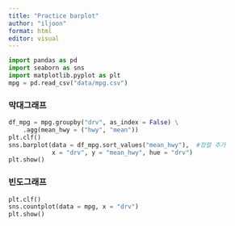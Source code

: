 ```yaml
---
title: "Practice barplot"
author: "iljoon"
format: html
editor: visual
---
```


```python
import pandas as pd
import seaborn as sns
import matplotlib.pyplot as plt
mpg = pd.read_csv("data/mpg.csv")
```

### 막대그래프
```python
df_mpg = mpg.groupby("drv", as_index = False) \
    .agg(mean_hwy = ("hwy", "mean"))
plt.clf()
sns.barplot(data = df_mpg.sort_values("mean_hwy"),  #정렬 추가
            x = "drv", y = "mean_hwy", hue = "drv")
plt.show()
```

### 빈도그래프
```python
plt.clf()
sns.countplot(data = mpg, x = "drv")
plt.show()
```

